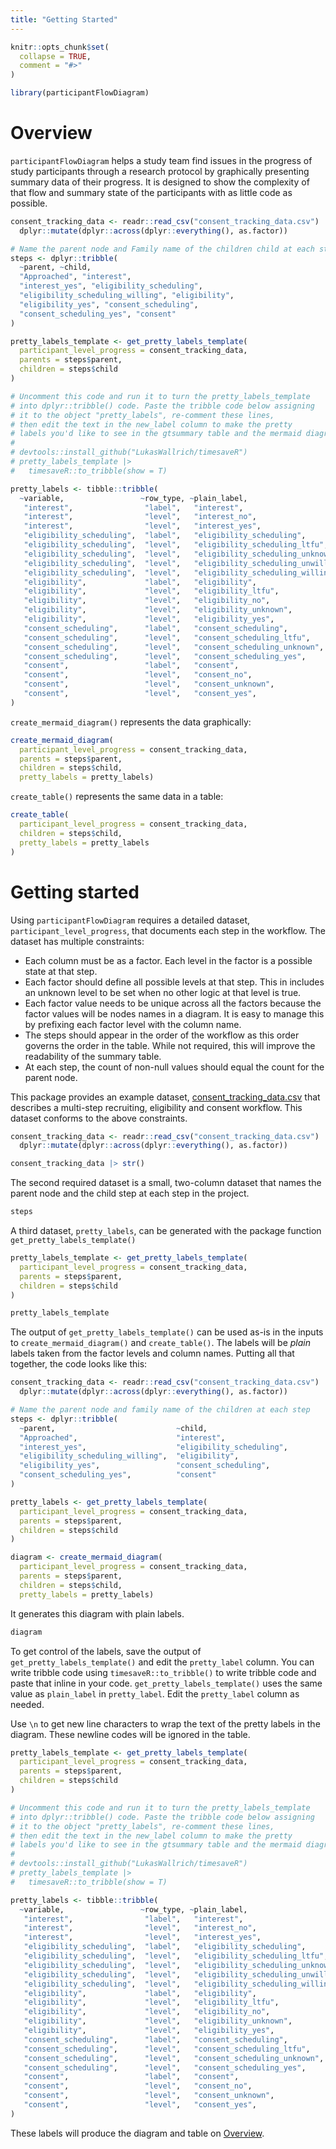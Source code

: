 ```yaml
---
title: "Getting Started"
---
```


```r
knitr::opts_chunk$set(
  collapse = TRUE,
  comment = "#>"
)
```

```r
library(participantFlowDiagram)
```

# Overview

`participantFlowDiagram` helps a study team find issues in the progress of study participants through a research protocol by graphically presenting summary data of their progress. It is designed to show the complexity of that flow and summary state of the participants with as little code as possible.  

```r

consent_tracking_data <- readr::read_csv("consent_tracking_data.csv") |>
  dplyr::mutate(dplyr::across(dplyr::everything(), as.factor))

# Name the parent node and Family name of the children child at each step
steps <- dplyr::tribble(
  ~parent, ~child,
  "Approached", "interest",
  "interest_yes", "eligibility_scheduling",
  "eligibility_scheduling_willing", "eligibility",
  "eligibility_yes", "consent_scheduling",
  "consent_scheduling_yes", "consent"
)

pretty_labels_template <- get_pretty_labels_template(
  participant_level_progress = consent_tracking_data,
  parents = steps$parent,
  children = steps$child
)

# Uncomment this code and run it to turn the pretty_labels_template
# into dplyr::tribble() code. Paste the tribble code below assigning
# it to the object "pretty_labels", re-comment these lines,
# then edit the text in the new_label column to make the pretty
# labels you'd like to see in the gtsummary table and the mermaid diagram.
#
# devtools::install_github("LukasWallrich/timesaveR")
# pretty_labels_template |>
#   timesaveR::to_tribble(show = T)

pretty_labels <- tibble::tribble(
  ~variable,                 ~row_type, ~plain_label,                        ~pretty_label,                       
   "interest",                "label",   "interest",                          "Interest",                         
   "interest",                "level",   "interest_no",                       "Not Interested",                      
   "interest",                "level",   "interest_yes",                      "Interested",                     
   "eligibility_scheduling",  "label",   "eligibility_scheduling",            "Eligibility Scheduling",           
   "eligibility_scheduling",  "level",   "eligibility_scheduling_ltfu",       "Lost to follow-up",      
   "eligibility_scheduling",  "level",   "eligibility_scheduling_unknown",    "Unknown",   
   "eligibility_scheduling",  "level",   "eligibility_scheduling_unwilling",  "Unwilling to\n schedule", 
   "eligibility_scheduling",  "level",   "eligibility_scheduling_willing",    "Willing to\n schedule",   
   "eligibility",             "label",   "eligibility",                       "Eligibility",                      
   "eligibility",             "level",   "eligibility_ltfu",                  "Lost to followup",                 
   "eligibility",             "level",   "eligibility_no",                    "Ineligible",                   
   "eligibility",             "level",   "eligibility_unknown",               "Eligibility \nunknown",              
   "eligibility",             "level",   "eligibility_yes",                   "Eligible",                  
   "consent_scheduling",      "label",   "consent_scheduling",                "Consent Scheduling",               
   "consent_scheduling",      "level",   "consent_scheduling_ltfu",           "Lost to \nfollowup",          
   "consent_scheduling",      "level",   "consent_scheduling_unknown",        "Unknown",       
   "consent_scheduling",      "level",   "consent_scheduling_yes",            "Scheduled",           
   "consent",                 "label",   "consent",                           "Consent",                          
   "consent",                 "level",   "consent_no",                        "Did not \nconsent",                       
   "consent",                 "level",   "consent_unknown",                   "Unknown",                  
   "consent",                 "level",   "consent_yes",                       "Consented"
)
```

`create_mermaid_diagram()` represents the data graphically:

```r
create_mermaid_diagram(
  participant_level_progress = consent_tracking_data,
  parents = steps$parent,
  children = steps$child,
  pretty_labels = pretty_labels)
```

`create_table()` represents the same data in a table:

```r
create_table(
  participant_level_progress = consent_tracking_data,
  children = steps$child,
  pretty_labels = pretty_labels
)
```

# Getting started

Using `participantFlowDiagram` requires a detailed dataset, `participant_level_progress`, that documents each step in the workflow. The dataset has multiple constraints:

- Each column must be as a factor. Each level in the factor is a possible state at that step.
- Each factor should define all possible levels at that step. This in includes an unknown level to be set when no other logic at that level is true.
- Each factor value needs to be unique across all the factors because the factor values will be nodes names in a diagram. It is easy to manage this by prefixing each factor level with the column name.
- The steps should appear in the order of the workflow as this order governs the order in the table. While not required, this will improve the readability of the summary table.
- At each step, the count of non-null values should equal the count for the parent node. 

This package provides an example dataset, [consent_tracking_data.csv](./consent_tracking_data.csv) that describes a multi-step recruiting, eligibility and consent workflow. This dataset conforms to the above constraints. 

```r
consent_tracking_data <- readr::read_csv("consent_tracking_data.csv") |>
  dplyr::mutate(dplyr::across(dplyr::everything(), as.factor))

consent_tracking_data |> str()
```

The second required dataset is a small, two-column dataset that names the parent node and the child step at each step in the project.

```r
steps
```

A third dataset, `pretty_labels`, can be generated with the package function `get_pretty_labels_template()` 

```r
pretty_labels_template <- get_pretty_labels_template(
  participant_level_progress = consent_tracking_data,
  parents = steps$parent,
  children = steps$child
)

pretty_labels_template
```

The output of `get_pretty_labels_template()` can be used as-is in the inputs to `create_mermaid_diagram()` and `create_table()`. The labels will be 
_plain_ labels taken from the factor levels and column names. Putting all that together, the code looks like this:

```r

consent_tracking_data <- readr::read_csv("consent_tracking_data.csv") |>
  dplyr::mutate(dplyr::across(dplyr::everything(), as.factor))

# Name the parent node and family name of the children at each step
steps <- dplyr::tribble(
  ~parent,                           ~child,
  "Approached",                      "interest",
  "interest_yes",                    "eligibility_scheduling",
  "eligibility_scheduling_willing",  "eligibility",
  "eligibility_yes",                 "consent_scheduling",
  "consent_scheduling_yes",          "consent"
)

pretty_labels <- get_pretty_labels_template(
  participant_level_progress = consent_tracking_data,
  parents = steps$parent,
  children = steps$child
)

diagram <- create_mermaid_diagram(
  participant_level_progress = consent_tracking_data,
  parents = steps$parent,
  children = steps$child,
  pretty_labels = pretty_labels)
```


It generates this diagram with plain labels.

```r
diagram
```


To get control of the labels, save the output of `get_pretty_labels_template()` and edit the `pretty_label` column. You can write tribble code using `timesaveR::to_tribble()` to write tribble code and paste that inline in your code. `get_pretty_labels_template()` uses the same value as `plain_label` in  `pretty_label`. Edit the `pretty_label` column as needed. 

Use `\n` to get new line characters to wrap the text of the pretty labels in the diagram. These newline codes will be ignored in the table. 

```r
pretty_labels_template <- get_pretty_labels_template(
  participant_level_progress = consent_tracking_data,
  parents = steps$parent,
  children = steps$child
)

# Uncomment this code and run it to turn the pretty_labels_template
# into dplyr::tribble() code. Paste the tribble code below assigning
# it to the object "pretty_labels", re-comment these lines,
# then edit the text in the new_label column to make the pretty
# labels you'd like to see in the gtsummary table and the mermaid diagram.
#
# devtools::install_github("LukasWallrich/timesaveR")
# pretty_labels_template |>
#   timesaveR::to_tribble(show = T)

pretty_labels <- tibble::tribble(
  ~variable,                 ~row_type, ~plain_label,                        ~pretty_label,                       
   "interest",                "label",   "interest",                          "Interest",                         
   "interest",                "level",   "interest_no",                       "Not Interested",                      
   "interest",                "level",   "interest_yes",                      "Interested",                     
   "eligibility_scheduling",  "label",   "eligibility_scheduling",            "Eligibility Scheduling",           
   "eligibility_scheduling",  "level",   "eligibility_scheduling_ltfu",       "Lost to follow-up",      
   "eligibility_scheduling",  "level",   "eligibility_scheduling_unknown",    "Unknown",   
   "eligibility_scheduling",  "level",   "eligibility_scheduling_unwilling",  "Unwilling to\n schedule", 
   "eligibility_scheduling",  "level",   "eligibility_scheduling_willing",    "Willing to\n schedule",   
   "eligibility",             "label",   "eligibility",                       "Eligibility",                      
   "eligibility",             "level",   "eligibility_ltfu",                  "Lost to followup",                 
   "eligibility",             "level",   "eligibility_no",                    "Ineligible",                   
   "eligibility",             "level",   "eligibility_unknown",               "Eligibility \nunknown",              
   "eligibility",             "level",   "eligibility_yes",                   "Eligible",                  
   "consent_scheduling",      "label",   "consent_scheduling",                "Consent Scheduling",               
   "consent_scheduling",      "level",   "consent_scheduling_ltfu",           "Lost to \nfollowup",          
   "consent_scheduling",      "level",   "consent_scheduling_unknown",        "Unknown",       
   "consent_scheduling",      "level",   "consent_scheduling_yes",            "Scheduled",           
   "consent",                 "label",   "consent",                           "Consent",                          
   "consent",                 "level",   "consent_no",                        "Did not \nconsent",                       
   "consent",                 "level",   "consent_unknown",                   "Unknown",                  
   "consent",                 "level",   "consent_yes",                       "Consented"
)
```

These labels will produce the diagram and table on [Overview](#overview).

